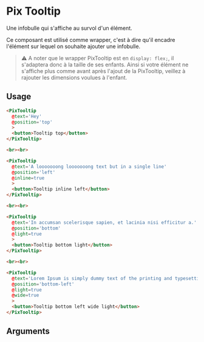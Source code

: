 
<Meta
  title='Basics/Tooltip'
  component='PixTooltip'
  decorators={[centered]}
  argTypes={stories.argTypes}
/>

# Pix Tooltip

Une infobulle qui s'affiche au survol d'un élément.

Ce composant est utilisé comme wrapper, c'est à dire qu'il encadre l'élément sur lequel on souhaite ajouter une infobulle.

> ⚠️ A noter que le wrapper PixTooltip est en `display: flex;`, il s'adaptera donc à la taille de ses enfants. Ainsi si votre élément ne s'affiche plus comme avant après l'ajout de la PixTooltip, veillez à rajouter les dimensions voulues à l'enfant.

<Canvas>
  <Story name="Tooltip" story={stories.tooltip} height="160px" />
</Canvas>

## Usage

```html
<PixTooltip
  @text='Hey'
  @position='top'
  >
  <button>Tooltip top</button>
</PixTooltip>

<br><br>

<PixTooltip
  @text='A looooooong looooooong text but in a single line'
  @position='left'
  @inline=true
  >
  <button>Tooltip inline left</button>
</PixTooltip>

<br><br>

<PixTooltip
  @text='In accumsan scelerisque sapien, et lacinia nisi efficitur a.'
  @position='bottom'
  @light=true
  >
  <button>Tooltip bottom light</button>
</PixTooltip>

<br><br>

<PixTooltip
  @text='Lorem Ipsum is simply dummy text of the printing and typesetting industry.'
  @position='bottom-left'
  @light=true
  @wide=true
  >
  <button>Tooltip bottom left wide light</button>
</PixTooltip>
```

## Arguments

<ArgsTable story="Tooltip" />
